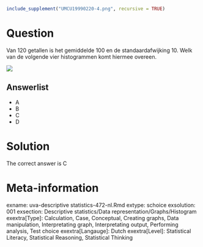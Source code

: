 ```r
include_supplement("UMCU19990220-4.png", recursive = TRUE)
```
Question
========

Van 120 getallen is het gemiddelde 100 en de standaardafwijking 10. Welk van de volgende vier histogrammen komt hiermee overeen.



![](UMCU19990220-4.png)

Answerlist
----------
* A
* B
* C
* D

Solution
========

The correct answer is  C

Meta-information
================
exname: uva-descriptive statistics-472-nl.Rmd
extype: schoice
exsolution: 001
exsection: Descriptive statistics/Data representation/Graphs/Histogram
exextra[Type]: Calculation, Case, Conceptual, Creating graphs, Data manipulation, Interpretating graph, Interpretating output, Performing analysis, Test choice
exextra[Langauge]: Dutch
exextra[Level]: Statistical Literacy, Statistical Reasoning, Statistical Thinking
